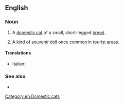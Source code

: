 {{also|skookum}}
==English==

===Noun===
{{en-noun}}

# A [[domestic cat]] of a small, short-legged [[breed]].
# {{lb|en|US|historical}} A kind of [[souvenir]] [[doll]] once common in [[tourist]] areas.

====Translations====
{{checktrans-top}}
* Italian: {{t-check|it|gatto Skookum}}
{{trans-mid}}
{{trans-bottom}}

===See also===
* {{pedia|Skookum (cat)}}

[[Category:en:Domestic cats]]
